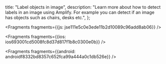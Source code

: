   title: "Label objects in image",
  description: "Learn more about how to detect labels in an image using Amplify. For example you can detect if an image has objects such as chairs, desks etc.",
};






<Fragments fragments={{js: jse111e5c0e3ede11b2d10089c96add8ab06}} />



<Fragments fragments={{ios: ios693001cd5008fc8d37d817f1b8c0300e0b}} />



<Fragments fragments={{android: androidf8332bd8357c652fca99a444a0c1db526e}} />
